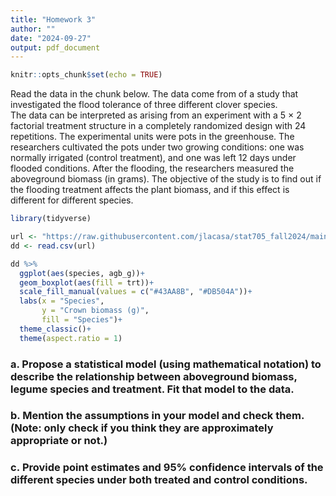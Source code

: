 ```yaml
---
title: "Homework 3"
author: ""
date: "2024-09-27"
output: pdf_document
---
```


```r
knitr::opts_chunk$set(echo = TRUE)
```

Read the data in the chunk below. The data come from of a study that investigated the flood tolerance of three different clover species.  
The data can be interpreted as arising from an experiment with a 5 $\times$ 2 factorial treatment structure in a completely randomized design with 24 repetitions. The experimental units were pots in the greenhouse. The researchers cultivated the pots under two growing conditions: one was normally irrigated (control treatment), and one was left 12 days under flooded conditions. After the flooding, the researchers measured the aboveground biomass (in grams). 
The objective of the study is to find out if the flooding treatment affects the plant biomass, and if this effect is different for different species.    

```r
library(tidyverse)
```

```r
url <- "https://raw.githubusercontent.com/jlacasa/stat705_fall2024/main/classes/data/lotus_hw3.csv"
dd <- read.csv(url)
```

```r
dd %>% 
  ggplot(aes(species, agb_g))+
  geom_boxplot(aes(fill = trt))+
  scale_fill_manual(values = c("#43AA8B", "#DB504A"))+
  labs(x = "Species", 
       y = "Crown biomass (g)", 
       fill = "Species")+
  theme_classic()+
  theme(aspect.ratio = 1)
```

### a. Propose a statistical model (using mathematical notation) to describe the relationship between aboveground biomass, legume species and treatment. Fit that model to the data.  

### b. Mention the assumptions in your model and check them. (Note: only check if you think they are approximately appropriate or not.)   

### c. Provide point estimates and 95\% confidence intervals of the different species under both treated and control conditions.  

